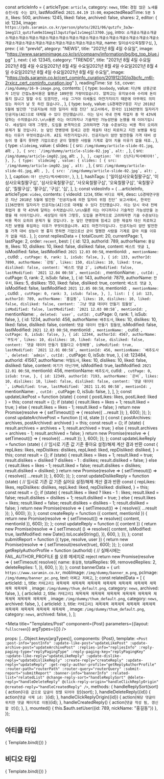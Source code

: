 const articleInfo = {
  articleType: `article`,
  category: `news`,
  title: `경험 많은 노새를 승진시킬 수는 없다`,
  lastModified: `2021.04.19 15:00`,
  expectedReadTime: `5분 5초`,
  likes: 500,
  archives: 1245,
  liked: false,
  archived: false,
  shares: 2,
  editor: {
    id: 1234,
    image: `https://pds.saramin.co.kr/person/photo/2021/06/qutzfv_3a3w-1meg1l3_qutzfum9e31meg1l3qutzfqwl1v1meg1l3700.jpg`,
    intro: `소개글소개글소개글소개글소개글소개글소개글소개글소개글소개글소개글소개글소개글소개글소개글소개글소개글소개글소개글소개글소개글소개글소개글소개글소개글소개글소개글소개글`,
    name: `일이삼사오육칠팔구십`,
  },
  prev: {
    id: "prevId",
    ategory: "NEWS",
    title: "2021년 8월 4일 수요일",
    image: "https://www.saraminimage.co.kr/sri/company/information/bg/bg_top_blue.jpg"
  },
  next: {
    id: 12345,
    category: "TRENDS",
    title: "2021년 8월 4일 수요일2021년 8월 4일 수요일2021년 8월 4일 수요일2021년 8월 4일 수요일2021년 8월 4일 수요일2021년 8월 4일 수요일2021년 8월 4일 수요일",
    image: "https://pds.saramin.co.kr/cert_cominfo_curation/201912/30/q3bcfc_rn6l-2rxicz_cert_cominfo_curation.jpg"
  },
  readingTime: `5분 5초`,
  cover: `/img/dummy/16-9-image.png`,
  contents: [
    {
      type: `boxbody`,
      value: `지난해 상용근로자 1인당 간접노동비용은 월평균 109만원 가량이었습니다. 알파고는 유지보수와 수리에 돈이 들지 않냐고 말할 수도 있겠지만, 사실 그거야 이세돌도 마찬가지이기 때문에 아무래도 의미 있는 차이가 날 듯 하진 않습니다.`,
    },
    {
      type: `body`,
      value: `LG경제연구원은 지난 2018년 5월에 발간한 ‘인공지능에 의한 일자리 위험 진단’ 보고서에서, 한국인 1136만명의 일자리가 인공지능(AI)으로 대체될 수 있다 진단했습니다. 이는 당시 국내 전체 취업자 중 약 43%에 달하는 수치였습니다.\n\n물론 이는 어디까지나 기술적인 가능성만을 논했을 때 이야기입니다. 세상일이 대개 그렇듯, 도입을 본격적으로 고려하자면 기술 수준보다는 비용 쪽이 오히려 문제가 될 것입니다. 눈 덮인 연병장에 힘세고 강한 제설차 대신 피로하고 지친 보병을 투입하는 이유가 무엇이겠습니까. AI도 마찬가지입니다. 인공지능이 암만 발전한들 가격 대비 성능이 영 좋지 못하면 기업으로선 굳이 멀쩡한 사람을 기계로 갈아 치울 이유가 없을 테죠.`,
    },
    {
      type: `slideimg`,
      value: {
        slides: [
          {
            src: `/img/dummy/article-slide-01.jpg`,
            alt: ``,
          },
          {
            src: `/img/dummy/article-slide-02.jpg`,
            alt: ``,
          },
          {
            src: `/img/dummy/article-img02.jpg`,
            alt: ``,
          },
        ],
        caption: `야! 신난다/픽사베이야!`,
      },
    },
    {
      type: `slideimg`,
      value: {
        slides: [
          {
            src: `/img/dummy/article-img02.jpg`,
            alt: ``,
          },
          {
            src: `/img/dummy/article-slide-01.jpg`,
            alt: ``,
          },
          {
            src: `/img/dummy/article-slide-02.jpg`,
            alt: ``,
          },
        ],
        caption: `야! 신난다/픽사베이야!`,
      },
    },
  ],
  hashTags: [
    '일이삼사오육칠팔구십',
    '이삼사오육칠팔구십',
    '삼사오육칠팔구십',
    '사오육칠팔구십',
    '오육칠팔구십',
    '육칠팔구십',
    '칠팔구십',
    '팔구십',
    '구십',
    '십',
  ],
};
const videoInfo = {
  ...articleInfo,
  articleType: `video`,
  contents: {
    videoId: `1234`,
    title: `비디오 제목`,
    desc: `LG경제연구원은 지난 2018년 5월에 발간한 ‘인공지능에 의한 일자리 위험 진단’ 보고서에서, 한국인 1136만명의 일자리가 인공지능(AI)으로 대체될 수 있다 진단했습니다. 이는 당시 국내 전체 취업자 중 약 43%에 달하는 수치였습니다.\n\n물론 이는 어디까지나 기술적인 가능성만을 논했을 때 이야기입니다. 세상일이 대개 그렇듯, 도입을 본격적으로 고려하자면 기술 수준보다는 비용 쪽이 오히려 문제가 될 것입니다. 눈 덮인 연병장에 힘세고 강한 제설차 대신 피로하고 지친 보병을 투입하는 이유가 무엇이겠습니까. AI도 마찬가지입니다. 인공지능이 암만 발전한들 가격 대비 성능이 영 좋지 못하면 기업으로선 굳이 멀쩡한 사람을 기계로 갈아 치울 이유가 없을 테죠.`
  },
};
const repliesData = {
  totalCount: 20,
  currentPage: 1,
  lastPage: 2,
  order: `recent`,
  best: [
    {
      id: 123,
      authorId: 789,
      authorName: `홍길동`,
      likes: 10,
      dislikes: 10,
      liked: false,
      disliked: false,
      content: `베스트 댓글 1`,
      isModified: false,
      lastModified: `2021 12.03 00:58`,
      mentionId: ``,
      mentionName: ``,
      cutId: ``,
      cutPage: 0,
      rank: 1,
      isSub: false,
    },
    {
      id: 133,
      authorId: 7890,
      authorName: `강림`,
      likes: 150,
      dislikes: 10,
      liked: true,
      disliked: false,
      content: `베스트 댓글 2`,
      isModified: false,
      lastModified: `2021 12.04 00:58`,
      mentionId: ``,
      mentionName: ``,
      cutId: ``,
      cutPage: 0,
      rank: 2,
      isSub: false,
    },
    {
      id: 143,
      authorId: 7879,
      authorName: `전우치`,
      likes: 5,
      dislikes: 150,
      liked: false,
      disliked: true,
      content: `베스트 댓글 3`,
      isModified: false,
      lastModified: `2021 12.05 00:58`,
      mentionId: ``,
      mentionName: ``,
      cutId: ``,
      cutPage: 0,
      rank: 3,
      isSub: false,
    },
  ],
  list: [
    {
      id: 123,
      authorId: 789,
      authorName: `홍길동`,
      likes: 10,
      dislikes: 10,
      liked: false,
      disliked: false,
      content: `그냥 댓글 데이터 만들기 힘들엉`,
      isModified: false,
      lastModified: `2021 12.03 00:58`,
      mentionId: ``,
      mentionName: ``,
      deleted: `user`,
      cutId: ``,
      cutPage: 0,
      rank: 1,
      isSub: false,
    },
    {
      id: 1234,
      authorId: 456,
      authorName: `배추도사`,
      likes: 10,
      dislikes: 10,
      liked: false,
      disliked: false,
      content: `댓글 데이터 만들기 힘들엉`,
      isModified: false,
      lastModified: `2021 12.03 00:58`,
      mentionId: ``,
      mentionName: ``,
      cutId: ``,
      cutPage: 0,
      isSub: false,
    },
    {
      id: 12344,
      authorId: 4567,
      authorName: `무도사`,
      likes: 10,
      dislikes: 10,
      liked: false,
      disliked: false,
      content: `댓글 데이터 만들기 힘들다고 수정해쪙`,
      isModified: true,
      lastModified: `2021 12.01 00:58`,
      mentionId: 456,
      mentionName: `배추도사`,
      deleted: `admin`,
      cutId: ``,
      cutPage: 0,
      isSub: true,
    },
    {
      id: 123484,
      authorId: 41567,
      authorName: `머털도사`,
      likes: 10,
      dislikes: 10,
      liked: false,
      disliked: false,
      content: `여기가 아닌가벼`,
      isModified: true,
      lastModified: `2021 12.01 00:58`,
      mentionId: 456,
      mentionName: `배추도사`,
      cutId: ``,
      cutPage: 0,
      isSub: true,
    },
    {
      id: 12349,
      authorId: 7193,
      authorName: `은비`,
      likes: 10,
      dislikes: 10,
      liked: false,
      disliked: false,
      content: `댓글 데이터 `,
      isModified: true,
      lastModified: `2021 11.01 00:58`,
      mentionId: ``,
      mentionName: ``,
      cutId: ``,
      cutPage: 0,
      isSub: false,
    },
  ],
};
const updateLikePost = function (state) {
  const { postLikes: likes, postLiked: liked } = this;
  const result = {};
  if (state) {
    result.likes = likes + 1;
    result.liked = true;
  } else {
    result.likes = likes - 1;
    result.liked = false;
  }
  return new Promise(resolve => {
    setTimeout(() => {
      resolve({ ...result });
    }, 600);
  });
};
const updateArchivePost = function ({ id, state }) {
  const { postArchives: archives, postArchived: archived } = this;
  const result = {};
  if (state) {
    result.archives = archives + 1;
    result.archived = true;
  } else {
    result.archives = archives - 1;
    result.archived = false;
  }
  return new Promise(resolve => {
    setTimeout(() => {
      resolve({ ...result });
    }, 600);
  });
};
const updateLikeReply = function (state) {
  // 임시로 기존 값 기준 좋아요 설정/해제 계산 결과 반환
  const {
    repLikes: likes,
    repDislikes: dislikes,
    repLiked: liked,
    repDisliked: disliked,
  } = this;
  const result = {};
  if (state) {
    result.likes = likes + 1;
    result.liked = true;
    result.dislikes = disliked ? dislikes - 1 : dislikes;
    result.disliked = false;
  } else {
    result.likes = likes - 1;
    result.liked = false;
    result.dislikes = dislikes;
    result.disliked = disliked;
  }
  return new Promise(resolve => {
    setTimeout(() => {
      resolve({ ...result });
    }, 600);
  });
};
const updateDislikeReply = function (state) {
  // 임시로 기존 값 기준 싫어요 설정/해제 계산 결과 반환
  const {
    repLikes: likes,
    repDislikes: dislikes,
    repLiked: liked,
    repDisliked: disliked,
  } = this;
  const result = {};
  if (state) {
    result.likes = liked ? likes - 1 : likes;
    result.liked = false;
    result.dislikes = dislikes + 1;
    result.disliked = true;
  } else {
    result.likes = likes;
    result.liked = false;
    result.dislikes = dislikes - 1;
    result.disliked = false;
  }
  return new Promise(resolve => {
    setTimeout(() => {
      resolve({ ...result });
    }, 600);
  });
};
const createReply = function ({ content, mentionId }) {
  return new Promise(resolve => {
    setTimeout(() => resolve({ content, mentionId }), 600);
  });
};
const updateReply = function ({ content }) {
  return new Promise(resolve => {
    setTimeout(
      () =>
        resolve({
          content,
          isModified: true,
          lastModified: new Date().toLocaleString(),
        }),
      600,
    );
  });
};
const submitReport = function ({ type, resolve, user }) {
  return new Promise(resolve => {
    setTimeout(resolve(true), 600);
  });
};
const getReplyAuthorProfile = function (authorId) {
  // 실패시에는 FAIL_AUTHOR_PROFILE 를 오류 메세지로 reject
  return new Promise(resolve => {
    setTimeout(
      resolve({
        name: `홍길동`,
        totalReplies: 99,
        removedReplies: 2,
        deleteReplies: 1,
      }),
      600,
    );
  });
};
const bannerData = {
  url: `https://www.saramin.co.kr`,
  mobImage: `/img/dummy/banner_m.png`,
  pcImage: `/img/dummy/banner_pc.png`,
  text: `어쩌고 저쩌고`,
};
const relatedData = [
  {
    articleId: `1`,
    title: `카테고리1 제목제목 제목제목 제목제목 제목제목 제목제목 제목제목 제목제목 제목제목 `,
    image: `/img/dummy/thum_default.png`,
    category: `news`,
    archived: false,
  },
  {
    articleId: `2`,
    title: `카테고리1 제목제목 제목제목 제목제목 제목제목 제목제목 제목제목 제목제목 제목제목 `,
    image: `/img/dummy/thum_default.png`,
    category: `news`,
    archived: false,
  },
  {
    articleId: `3`,
    title: `카테고리1 제목제목 제목제목 제목제목 제목제목 제목제목 제목제목 제목제목 제목제목 `,
    image: `/img/dummy/thum_default.png`,
    category: `news`,
    archived: false,
  },
];

<Meta
  title="Templates/Post"
  component={Post}
  parameters={{layout: `fullscreen`}}
  argTypes={{}}
/>

  props: [...Object.keys(argTypes)],
  components: {Post},
  template: `
    <Post
      :post-info="postInfo"
      :update-like-post="updateLikePost"
      :update-archive-post="updateArchivePost"
      :replies-info="repliesInfo"
      :reply-paging-type="replyPagingType"
      :reply-paging-key="replyPagingKey"
      :update-like-reply="updateLikeReply"
      :update-dislike-reply="updateDislikeReply"
      :create-reply="createReply"
      :update-reply="updateReply"
      :get-reply-author-profile="getReplyAuthorProfile"
      :router-path="routerPath"
      :router-query="routerQuery"
      :submit-report="submitReport"
      :banner-info="bannerInfo"
      :related-list="relatedList"
      @change-reply-sort="handleReplySort"
      @delete-reply="handleDeleteReply"
      @click-reply-origin="handleClickReplyOrigin"
      @created-reply="handleCreatedReply"
    />
  `,
  methods: {
    handleReplySort(sort) {
      action(`다음 값으로 답글이 정렬 되어야 함`)(sort);
    },
    handleDeleteReply({id}) {
      action(`댓글 삭제 id: `)(id);
    },
    handleClickReplyOrigin({id}) {
      action(`해당 댓글이 위치한 댓글 페이지로 이동`)(id);
    },
    handleCreatedReply() {
      action(`댓글 작성 됨, 갱신 할 것`)();
    },
  },
  mounted() {
    this.$auth.setUser({id: 789, nickName: "홍길동"})
  },
});

## 아티클 타입

<Canvas>
  <Story
    name="Article"
    args = {{
      postInfo: articleInfo,
      updateLikePost,
      updateArchivePost,
      repliesInfo: repliesData,
      updateLikeReply,
      updateDislikeReply,
      createReply,
      updateReply,
      submitReport,
      getReplyAuthorProfile,
      bannerInfo: bannerData,
      relatedList: relatedData,
    }}
  >
    { Template.bind({}) }
  </Story>
</Canvas>

## 비디오 타입

<Canvas>
  <Story
    name="Video"
    args = {{
      postInfo: videoInfo,
      updateLikePost,
      updateArchivePost,
      repliesInfo: repliesData,
      updateLikeReply,
      updateDislikeReply,
      createReply,
      updateReply,
      submitReport,
      getReplyAuthorProfile,
      submitReport,
      bannerInfo: bannerData,
      relatedList: relatedData,
    }}
  >
    { Template.bind({}) }
  </Story>
</Canvas>